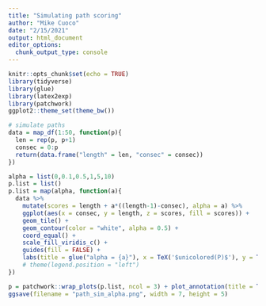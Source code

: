```yaml
---
title: "Simulating path scoring"
author: "Mike Cuoco"
date: "2/15/2021"
output: html_document
editor_options:
  chunk_output_type: console
---
```


```r
knitr::opts_chunk$set(echo = TRUE)
library(tidyverse)
library(glue)
library(latex2exp)
library(patchwork)
ggplot2::theme_set(theme_bw())
```

```r
# simulate paths
data = map_df(1:50, function(p){
  len = rep(p, p+1)
  consec = 0:p
  return(data.frame("length" = len, "consec" = consec))
})

alpha = list(0,0.1,0.5,1,5,10)
p.list = list()
p.list = map(alpha, function(a){
  data %>% 
    mutate(scores = length + a*((length-1)-consec), alpha = a) %>% 
    ggplot(aes(x = consec, y = length, z = scores, fill = scores)) + 
    geom_tile() +
    geom_contour(color = "white", alpha = 0.5) +
    coord_equal() +
    scale_fill_viridis_c() +
    guides(fill = FALSE) +
    labs(title = glue("alpha = {a}"), x = TeX('$unicolored(P)$'), y = TeX('$Edges(P)$'), fill = TeX('$Influence(P)$')) 
    # theme(legend.position = "left")
})

p = patchwork::wrap_plots(p.list, ncol = 3) + plot_annotation(title = TeX("$Influence(P)= Edges(P) + \\alpha \\cdot (Nodes(P) - unicolored(P))$"), subtitle = TeX("Colored by $Influence(P)$"))
ggsave(filename = "path_sim_alpha.png", width = 7, height = 5)

```

